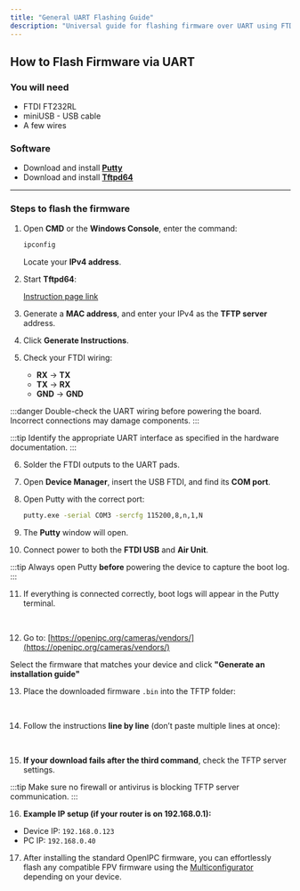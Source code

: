 ```yaml
---
title: "General UART Flashing Guide"
description: "Universal guide for flashing firmware over UART using FTDI and TFTP methods."
---
```



## How to Flash Firmware via UART

### You will need

- FTDI FT232RL  
- miniUSB - USB cable  
- A few wires

### Software

- Download and install [**Putty**](https://www.putty.org/)
- Download and install [**Tftpd64**](https://tftpd32.jounin.net/)

---

### Steps to flash the firmware

1. Open **CMD** or the **Windows Console**, enter the command:

   ```bash
   ipconfig
   ```

   <ThemeImage 
     lightSrc="/src/assets/images/runcamv1ip.png"
     darkSrc="/src/assets/images/runcamv1ip.png"
     alt="ipconfig output"
   />

   Locate your **IPv4 address**.

2. Start **Tftpd64**:

   <ThemeImage 
     lightSrc="/src/assets/images/tftpd.png"
     darkSrc="/src/assets/images/tftpd.png"
     alt="Tftpd64"
   />

   [Instruction page link](https://openipc.org/cameras/vendors/sigmastar/socs/ssc338q?locale=en)

3. Generate a **MAC address**, and enter your IPv4 as the **TFTP server** address.

4. Click **Generate Instructions**.

5. Check your FTDI wiring:

   <ThemeImage
     lightSrc="/src/assets/images/ftdi.png"
     darkSrc="/src/assets/images/ftdi.png"
     alt="FTDI wiring"
   />

   - **RX** → **TX**  
   - **TX** → **RX**  
   - **GND** → **GND**

:::danger
Double-check the UART wiring before powering the board. Incorrect connections may damage components.
:::

:::tip
Identify the appropriate UART interface as specified in the hardware documentation.
:::

6. Solder the FTDI outputs to the UART pads.

7. Open **Device Manager**, insert the USB FTDI, and find its **COM port**.

8. Open Putty with the correct port:

   ```bash
   putty.exe -serial COM3 -sercfg 115200,8,n,1,N
   ```

9. The **Putty** window will open.

10. Connect power to both the **FTDI USB** and **Air Unit**.

:::tip
Always open Putty **before** powering the device to capture the boot log.
:::

11. If everything is connected correctly, boot logs will appear in the Putty terminal.

   <ThemeImage 
     lightSrc="/src/assets/images/runcamv1putty.png"
     darkSrc="/src/assets/images/runcamv1putty.png"
     alt="Putty UART output"
   />

<br />

12. Go to: [https://openipc.org/cameras/vendors/](https://openipc.org/cameras/vendors/)

Select the firmware that matches your device and click **"Generate an installation guide"** 


13. Place the downloaded firmware `.bin` into the TFTP folder:

   <ThemeImage 
     lightSrc="/src/assets/images/runcamv1tftp1.png"
     darkSrc="/src/assets/images/runcamv1tftp1.png"
     alt="TFTP firmware file"
   />

   <br />

14. Follow the instructions **line by line** (don’t paste multiple lines at once):

   <ThemeImage 
     lightSrc="/src/assets/images/runcamv1firmware.png"
     darkSrc="/src/assets/images/runcamv1firmware.png"
     alt="Firmware flashing command"
   />

<br />

15. **If your download fails after the third command**, check the TFTP server settings.

:::tip
Make sure no firewall or antivirus is blocking TFTP server communication.
:::

16. **Example IP setup (if your router is on 192.168.0.1):**
   - Device IP: `192.168.0.123`
   - PC IP: `192.168.0.40`

17. After installing the standard OpenIPC firmware, you can effortlessly flash any compatible FPV firmware using the [Multiconfigurator](https://github.com/OpenIPC/openipc-configurator/releases/) depending on your device.
